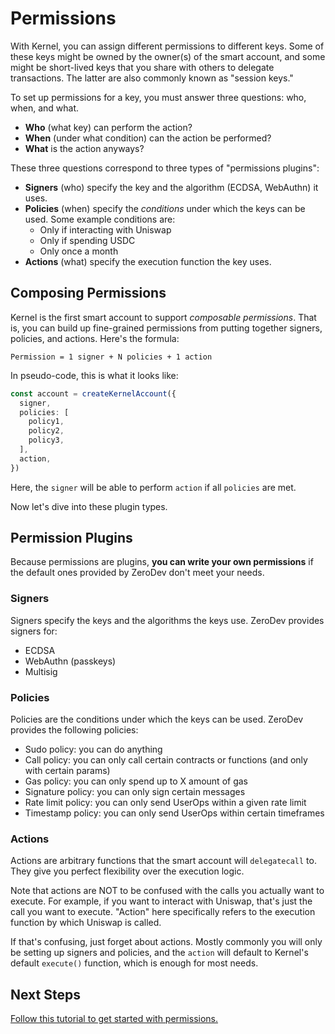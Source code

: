 # Permissions

With Kernel, you can assign different permissions to different keys.  Some of these keys might be owned by the owner(s) of the smart account, and some might be short-lived keys that you share with others to delegate transactions.  The latter are also commonly known as "session keys."

To set up permissions for a key, you must answer three questions: who, when, and what.

- **Who** (what key) can perform the action?
- **When** (under what condition) can the action be performed?
- **What** is the action anyways?

These three questions correspond to three types of "permissions plugins":

- **Signers** (who) specify the key and the algorithm (ECDSA, WebAuthn) it uses.
- **Policies** (when) specify the *conditions* under which the keys can be used.  Some example conditions are:
  - Only if interacting with Uniswap
  - Only if spending USDC
  - Only once a month
- **Actions** (what) specify the execution function the key uses.

## Composing Permissions

Kernel is the first smart account to support *composable permissions*.  That is, you can build up fine-grained permissions from putting together signers, policies, and actions.  Here's the formula:

```
Permission = 1 signer + N policies + 1 action
```

In pseudo-code, this is what it looks like:

```ts
const account = createKernelAccount({
  signer,
  policies: [
    policy1,
    policy2,
    policy3,
  ],
  action,
})
```

Here, the `signer` will be able to perform `action` if all `policies` are met.

Now let's dive into these plugin types.

## Permission Plugins

Because permissions are plugins, **you can write your own permissions** if the default ones provided by ZeroDev don't meet your needs.

### Signers

Signers specify the keys and the algorithms the keys use.  ZeroDev provides signers for:

- ECDSA
- WebAuthn (passkeys)
- Multisig

### Policies

Policies are the conditions under which the keys can be used.  ZeroDev provides the following policies:

- Sudo policy: you can do anything
- Call policy: you can only call certain contracts or functions (and only with certain params)
- Gas policy: you can only spend up to X amount of gas
- Signature policy: you can only sign certain messages
- Rate limit policy: you can only send UserOps within a given rate limit
- Timestamp policy: you can only send UserOps within certain timeframes

### Actions

Actions are arbitrary functions that the smart account will `delegatecall` to.  They give you perfect flexibility over the execution logic.

Note that actions are NOT to be confused with the calls you actually want to execute.  For example, if you want to interact with Uniswap, that's just the call you want to execute.  "Action" here specifically refers to the execution function by which Uniswap is called.

If that's confusing, just forget about actions.  Mostly commonly you will only be setting up signers and policies, and the `action` will default to Kernel's default `execute()` function, which is enough for most needs.

## Next Steps

[Follow this tutorial to get started with permissions.](/sdk/permissions/getting-started)
